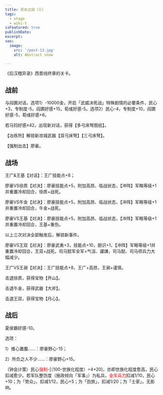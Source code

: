 ```yaml
---
title: 天水之战（三）
tags:
  - stage
  - wiki-t
isFeatured: true
publishDate: 
excerpt: 
seo:
  image:
    src: '/post-13.jpg'
    alt: Abstract snow

---
```



《后汉稽异录》西晋线终章的关卡。

<h2  class='section-title'>战前</h2>

与阎圃对话，选项1）-10000金，开启「武威决死战」特殊剧情的必要条件，民心+3，专制度-5，阎圃好感+15，荀彧好感-5。选项2）民心-4，专制度+10，阎圃好感-5，荀彧好感+6。

若马钧好感≥42，出现新对话，获得【多弓床弩图纸】。

【冶炼所】解锁新攻城武器【双弓床弩】【三弓床弩】。

【强制出击】廖豪。

<h2  class='section-title'>战场</h2>

王广&王基【对话】：王广技能点+8；

廖豪VS徐质【对决】：廖豪技能点+5，附加高昂、临战状态，【冲阵】军略等级+1并重置冷却回合，徐质+战死。

廖豪VS牛金【对决】：廖豪技能点+5，附加高昂、临战状态，【冲阵】军略等级+1并重置冷却回合，牛金+战死。

廖豪VS王基【对决】：廖豪技能点+5，附加高昂、临战状态，【冲阵】军略等级+1并重置冷却回合，王基+重伤。

以上三次对决全部触发后，解锁新事件。

廖豪VS王双【对决】：廖豪武勇+3，技能点+10，胆识+1，【冲阵】军略等级+1并重置冷却回合，王双+战死。司马懿军全军+气沮、讙譁，司马懿、司马师兵力大幅减少。

王广VS王昶【对决】：王广技能点+8，王广+高昂，王昶+谨慎。

击退徐质，获得宝物【开山】。

击退牛金，获得武器【大斧】。

击退王双，获得宝物【丹心】。

<h2  class='section-title'>战后</h2>

夏侯霸好感-10。

选项：

1）推心置腹……：廖豪野心-15；

2）所负之人不少……：廖豪野心+15。

（钟会计策）民心<font color="red">强制</font>-[（100-世族化程度）÷4+20]，亦即世族化程度愈高，民心扣减愈少。若军队整饬度（施政倾向「军事」）为私兵，<font color="red">全军兵力</font>扣减1/10，民心+10；为「势众」，扣减1/12，民心+5；为「劲旅」，扣减1/20；为「士家」，无影响。
